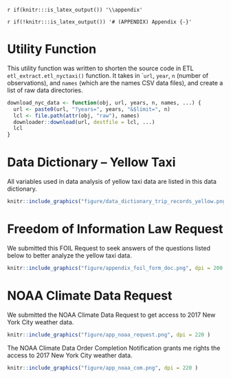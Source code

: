`r if(knitr:::is_latex_output()) '\\appendix'`

`r if(!knitr:::is_latex_output()) '# (APPENDIX) Appendix {-}'` 

<!--
If you feel it necessary to include an appendix, it goes here.
-->


# Utility Function
This utility function was written to shorten the source code in ETL `etl_extract.etl_nyctaxi()` function. It takes in ``url`, `year`, `n` (number of observations), and `names` (which are the names CSV data files), and create a list of raw data directories. 

```r
download_nyc_data <- function(obj, url, years, n, names, ...) {
  url <- paste0(url, "?years=", years, "&$limit=", n)
  lcl <- file.path(attr(obj, "raw"), names)
  downloader::download(url, destfile = lcl, ...)
  lcl
}
```

# Data Dictionary -- Yellow Taxi
All variables used in data analysis of yellow taxi data are listed in this data dictionary. 

```r
knitr::include_graphics("figure/data_dictionary_trip_records_yellow.png", dpi = 200 )
```

# Freedom of Information Law Request
We submitted this FOIL Request to seek answers of the questions listed below to better analyze the yellow taxi data.

```r
knitr::include_graphics("figure/appendix_foil_form_doc.png", dpi = 200 )
```

# NOAA Climate Data Request
We submitted the NOAA Climate Data Request to get access to 2017 New York City weather data.

```r
knitr::include_graphics("figure/app_noaa_request.png", dpi = 220 )
```

The NOAA Climate Data Order Completion Notification grants me rights the access to 2017 New York City weather data.

```r
knitr::include_graphics("figure/app_noaa_com.png", dpi = 220 )
```


